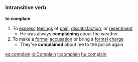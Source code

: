 =={{en}}==
===Intransitive verb===
'''to complain'''
#To [[express]] [[feelings]] of [[pain]], [[dissatisfaction]], or [[resentment]]
#* He was always '''complaining''' about the weather
#To make a [[formal]] [[accusation]] or bring a [[formal]] [[charge]]
#* They've '''complained''' about me to the police again

[[es:complain]]
[[io:Complain]]
[[it:complain]]
[[hu:complain]]